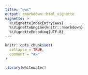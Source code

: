```yaml
---
title: "wws"
output: rmarkdown::html_vignette
vignette: >
  %\VignetteIndexEntry{wws}
  %\VignetteEngine{knitr::rmarkdown}
  %\VignetteEncoding{UTF-8}
---
```


```r
knitr::opts_chunk$set(
  collapse = TRUE,
  comment = "#>"
)
```

```r
library(whitewater)
```

